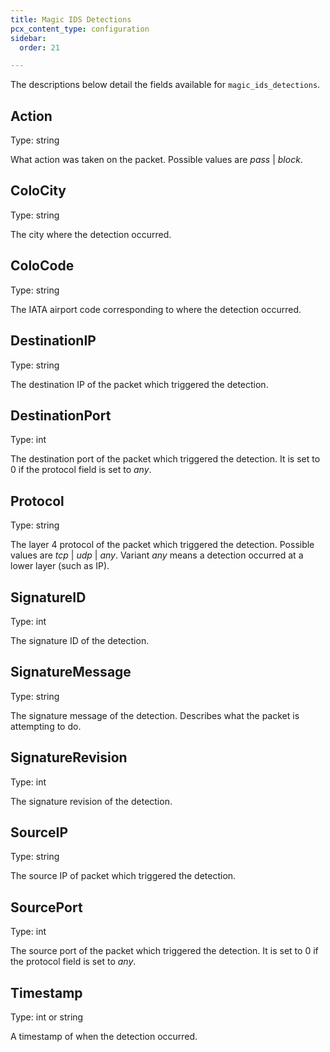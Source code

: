 ```yaml
---
title: Magic IDS Detections
pcx_content_type: configuration
sidebar:
  order: 21

---
```


The descriptions below detail the fields available for `magic_ids_detections`.

## Action

Type: string

What action was taken on the packet. Possible values are <em>pass</em> | <em>block</em>.

## ColoCity

Type: string

The city where the detection occurred.

## ColoCode

Type: string

The IATA airport code corresponding to where the detection occurred.

## DestinationIP

Type: string

The destination IP of the packet which triggered the detection.

## DestinationPort

Type: int

The destination port of the packet which triggered the detection. It is set to 0 if the protocol field is set to <em>any</em>.

## Protocol

Type: string

The layer 4 protocol of the packet which triggered the detection. Possible values are <em>tcp</em> | <em>udp</em> | <em>any</em>. Variant <em>any</em> means a detection occurred at a lower layer (such as IP).

## SignatureID

Type: int

The signature ID of the detection.

## SignatureMessage

Type: string

The signature message of the detection. Describes what the packet is attempting to do.

## SignatureRevision

Type: int

The signature revision of the detection.

## SourceIP

Type: string

The source IP of packet which triggered the detection.

## SourcePort

Type: int

The source port of the packet which triggered the detection. It is set to 0 if the protocol field is set to <em>any</em>.

## Timestamp

Type: int or string

A timestamp of when the detection occurred.
